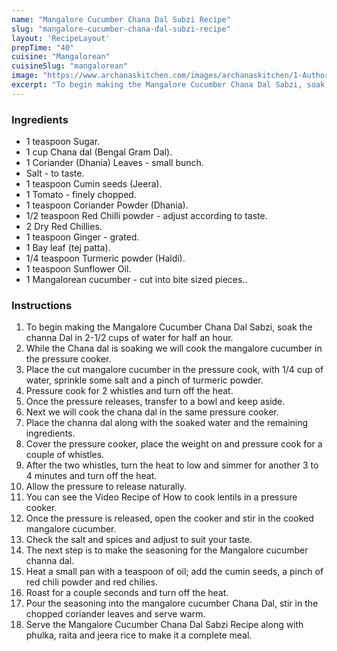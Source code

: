 ---
name: "Mangalore Cucumber Chana Dal Subzi Recipe"
slug: "mangalore-cucumber-chana-dal-subzi-recipe"
layout: 'RecipeLayout'
prepTime: "40"
cuisine: "Mangalorean"
cuisineSlug: "mangalorean"
image: "https://www.archanaskitchen.com/images/archanaskitchen/1-Author/sibyl_sunitha/Mangalore_Cucumber_Chana_Dal_Subzi_Recipe_.jpg"
excerpt: "To begin making the Mangalore Cucumber Chana Dal Sabzi, soak the channa Dal in 2-12 cups of water for half an hour"
---

### Ingredients

- 1 teaspoon Sugar.
- 1 cup Chana dal (Bengal Gram Dal).
- 1 Coriander (Dhania) Leaves - small bunch.
- Salt - to taste.
- 1 teaspoon Cumin seeds (Jeera).
- 1 Tomato - finely chopped.
- 1 teaspoon Coriander Powder (Dhania).
- 1/2 teaspoon Red Chilli powder - adjust according to taste.
- 2 Dry Red Chillies.
- 1 teaspoon Ginger - grated.
- 1 Bay leaf (tej patta).
- 1/4 teaspoon Turmeric powder (Haldi).
- 1 teaspoon Sunflower Oil.
- 1 Mangalorean cucumber - cut into bite sized pieces..

### Instructions

1. To begin making the Mangalore Cucumber Chana Dal Sabzi, soak the channa Dal in 2-1/2 cups of water for half an hour.
1. While the Chana dal is soaking we will cook the  mangalore cucumber in the pressure cooker.
1. Place the cut mangalore cucumber in the pressure cook, with 1/4 cup of water, sprinkle some salt and a pinch of turmeric powder.
1. Pressure cook for 2 whistles and turn off the heat.
1. Once the pressure releases, transfer to a bowl and keep aside.
1. Next we will cook the chana dal in the same pressure cooker.
1. Place the channa dal along with the soaked water and the remaining ingredients.
1. Cover the pressure cooker, place the weight on and pressure cook for a couple of whistles.
1. After the two whistles, turn the heat to low and simmer for another 3 to 4 minutes and turn off the heat.
1. Allow the pressure to release naturally.
1. You can see the Video Recipe of How to cook lentils in a pressure cooker.
1. Once the pressure is released, open the cooker and stir in the cooked mangalore cucumber.
1. Check the salt and spices and adjust to suit your taste.
1. The next step is to make the seasoning for the Mangalore cucumber channa dal.
1. Heat a small pan with a teaspoon of oil; add the cumin seeds, a pinch of red chili powder and red chilies.
1. Roast for a couple seconds and turn off the heat.
1. Pour the seasoning into the mangalore cucumber Chana Dal, stir in the chopped coriander leaves and serve warm.
1. Serve the Mangalore Cucumber Chana Dal Sabzi Recipe along with phulka, raita and jeera rice to make it a complete meal.
